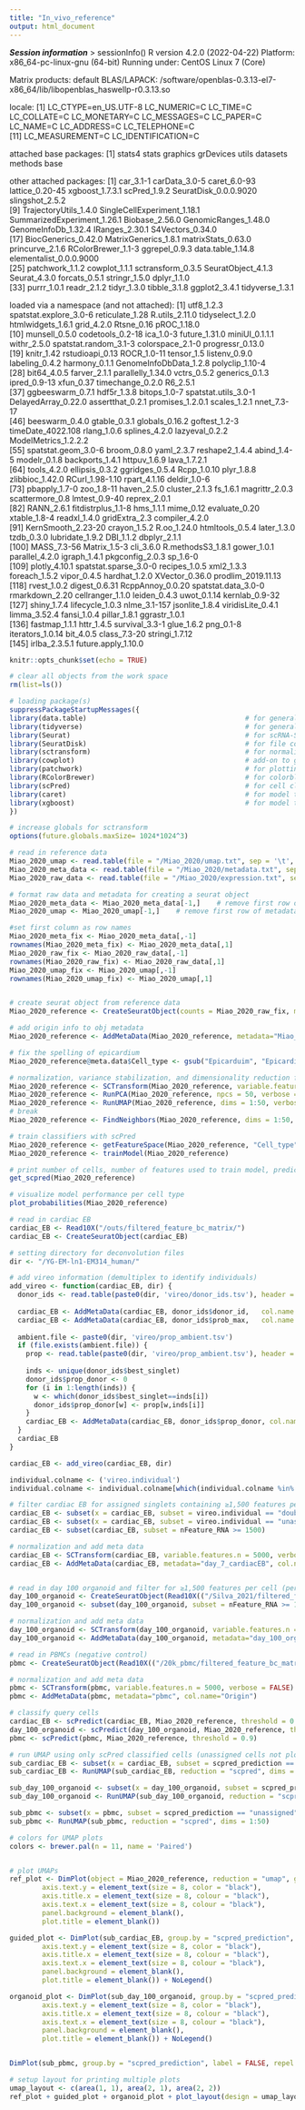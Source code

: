 ```yaml
---
title: "In_vivo_reference"
output: html_document
---
```






***Session information***
> sessionInfo()
R version 4.2.0 (2022-04-22)
Platform: x86_64-pc-linux-gnu (64-bit)
Running under: CentOS Linux 7 (Core)

Matrix products: default
BLAS/LAPACK: /software/openblas-0.3.13-el7-x86_64/lib/libopenblas_haswellp-r0.3.13.so

locale:
 [1] LC_CTYPE=en_US.UTF-8 LC_NUMERIC=C         LC_TIME=C            LC_COLLATE=C         LC_MONETARY=C        LC_MESSAGES=C        LC_PAPER=C           LC_NAME=C            LC_ADDRESS=C         LC_TELEPHONE=C      
[11] LC_MEASUREMENT=C     LC_IDENTIFICATION=C 

attached base packages:
[1] stats4    stats     graphics  grDevices utils     datasets  methods   base     

other attached packages:
 [1] car_3.1-1                   carData_3.0-5               caret_6.0-93                lattice_0.20-45             xgboost_1.7.3.1             scPred_1.9.2                SeuratDisk_0.0.0.9020       slingshot_2.5.2            
 [9] TrajectoryUtils_1.4.0       SingleCellExperiment_1.18.1 SummarizedExperiment_1.26.1 Biobase_2.56.0              GenomicRanges_1.48.0        GenomeInfoDb_1.32.4         IRanges_2.30.1              S4Vectors_0.34.0           
[17] BiocGenerics_0.42.0         MatrixGenerics_1.8.1        matrixStats_0.63.0          princurve_2.1.6             RColorBrewer_1.1-3          ggrepel_0.9.3               data.table_1.14.8           elementalist_0.0.0.9000    
[25] patchwork_1.1.2             cowplot_1.1.1               sctransform_0.3.5           SeuratObject_4.1.3          Seurat_4.3.0                forcats_0.5.1               stringr_1.5.0               dplyr_1.1.0                
[33] purrr_1.0.1                 readr_2.1.2                 tidyr_1.3.0                 tibble_3.1.8                ggplot2_3.4.1               tidyverse_1.3.1            

loaded via a namespace (and not attached):
  [1] utf8_1.2.3             spatstat.explore_3.0-6 reticulate_1.28        R.utils_2.11.0         tidyselect_1.2.0       htmlwidgets_1.6.1      grid_4.2.0             Rtsne_0.16             pROC_1.18.0           
 [10] munsell_0.5.0          codetools_0.2-18       ica_1.0-3              future_1.31.0          miniUI_0.1.1.1         withr_2.5.0            spatstat.random_3.1-3  colorspace_2.1-0       progressr_0.13.0      
 [19] knitr_1.42             rstudioapi_0.13        ROCR_1.0-11            tensor_1.5             listenv_0.9.0          labeling_0.4.2         harmony_0.1.1          GenomeInfoDbData_1.2.8 polyclip_1.10-4       
 [28] bit64_4.0.5            farver_2.1.1           parallelly_1.34.0      vctrs_0.5.2            generics_0.1.3         ipred_0.9-13           xfun_0.37              timechange_0.2.0       R6_2.5.1              
 [37] ggbeeswarm_0.7.1       hdf5r_1.3.8            bitops_1.0-7           spatstat.utils_3.0-1   DelayedArray_0.22.0    assertthat_0.2.1       promises_1.2.0.1       scales_1.2.1           nnet_7.3-17           
 [46] beeswarm_0.4.0         gtable_0.3.1           globals_0.16.2         goftest_1.2-3          timeDate_4022.108      rlang_1.0.6            splines_4.2.0          lazyeval_0.2.2         ModelMetrics_1.2.2.2  
 [55] spatstat.geom_3.0-6    broom_0.8.0            yaml_2.3.7             reshape2_1.4.4         abind_1.4-5            modelr_0.1.8           backports_1.4.1        httpuv_1.6.9           lava_1.7.2.1          
 [64] tools_4.2.0            ellipsis_0.3.2         ggridges_0.5.4         Rcpp_1.0.10            plyr_1.8.8             zlibbioc_1.42.0        RCurl_1.98-1.10        rpart_4.1.16           deldir_1.0-6          
 [73] pbapply_1.7-0          zoo_1.8-11             haven_2.5.0            cluster_2.1.3          fs_1.6.1               magrittr_2.0.3         scattermore_0.8        lmtest_0.9-40          reprex_2.0.1          
 [82] RANN_2.6.1             fitdistrplus_1.1-8     hms_1.1.1              mime_0.12              evaluate_0.20          xtable_1.8-4           readxl_1.4.0           gridExtra_2.3          compiler_4.2.0        
 [91] KernSmooth_2.23-20     crayon_1.5.2           R.oo_1.24.0            htmltools_0.5.4        later_1.3.0            tzdb_0.3.0             lubridate_1.9.2        DBI_1.1.2              dbplyr_2.1.1          
[100] MASS_7.3-56            Matrix_1.5-3           cli_3.6.0              R.methodsS3_1.8.1      gower_1.0.1            parallel_4.2.0         igraph_1.4.1           pkgconfig_2.0.3        sp_1.6-0              
[109] plotly_4.10.1          spatstat.sparse_3.0-0  recipes_1.0.5          xml2_1.3.3             foreach_1.5.2          vipor_0.4.5            hardhat_1.2.0          XVector_0.36.0         prodlim_2019.11.13    
[118] rvest_1.0.2            digest_0.6.31          RcppAnnoy_0.0.20       spatstat.data_3.0-0    rmarkdown_2.20         cellranger_1.1.0       leiden_0.4.3           uwot_0.1.14            kernlab_0.9-32        
[127] shiny_1.7.4            lifecycle_1.0.3        nlme_3.1-157           jsonlite_1.8.4         viridisLite_0.4.1      limma_3.52.4           fansi_1.0.4            pillar_1.8.1           ggrastr_1.0.1         
[136] fastmap_1.1.1          httr_1.4.5             survival_3.3-1         glue_1.6.2             png_0.1-8              iterators_1.0.14       bit_4.0.5              class_7.3-20           stringi_1.7.12        
[145] irlba_2.3.5.1          future.apply_1.10.0   


```r
knitr::opts_chunk$set(echo = TRUE)
```

```r
# clear all objects from the work space
rm(list=ls())

# loading package(s)
suppressPackageStartupMessages({
library(data.table)                                       # for general data handling
library(tidyverse)                                        # for general data handling, also includes Seurat dependency dplyr
library(Seurat)                                           # for scRNA-Seq analysis
library(SeuratDisk)                                       # for file conversion
library(sctransform)                                      # for normalization, feature identification, and scaling
library(cowplot)                                          # add-on to ggplot
library(patchwork)                                        # for plotting
library(RColorBrewer)                                     # for colorblind-friendly visualization
library(scPred)                                           # for cell classification
library(caret)                                            # for model training
library(xgboost)                                          # for model training
})

# increase globals for sctransform
options(future.globals.maxSize= 1024*1024^3)
```

```r
# read in reference data 
Miao_2020_umap <- read.table(file = "/Miao_2020/umap.txt", sep = '\t', header = TRUE)
Miao_2020_meta_data <- read.table(file = "/Miao_2020/metadata.txt", sep = '\t', header = TRUE)
Miao_2020_raw_data <- read.table(file = "/Miao_2020/expression.txt", sep = '\t', header = TRUE)

# format raw data and metadata for creating a seurat object
Miao_2020_meta_data <- Miao_2020_meta_data[-1,]    # remove first row of metadata, which just describes the dataclass of each column
Miao_2020_umap <- Miao_2020_umap[-1,]    # remove first row of metadata, which just describes the dataclass of each column

#set first column as row names
Miao_2020_meta_fix <- Miao_2020_meta_data[,-1]
rownames(Miao_2020_meta_fix) <- Miao_2020_meta_data[,1]
Miao_2020_raw_fix <- Miao_2020_raw_data[,-1]
rownames(Miao_2020_raw_fix) <- Miao_2020_raw_data[,1]
Miao_2020_umap_fix <- Miao_2020_umap[,-1]
rownames(Miao_2020_umap_fix) <- Miao_2020_umap[,1]


# create seurat object from reference data
Miao_2020_reference <- CreateSeuratObject(counts = Miao_2020_raw_fix, meta.data = Miao_2020_meta_fix)

# add origin info to obj metadata
Miao_2020_reference <- AddMetaData(Miao_2020_reference, metadata="Miao_2020_fetal_heart", col.name="Origin")

# fix the spelling of epicardium
Miao_2020_reference@meta.data$Cell_type <- gsub("Epicarduim", "Epicardium", Miao_2020_reference@meta.data$Cell_type)

# normalization, variance stabilization, and dimensionality reduction for reference
Miao_2020_reference <- SCTransform(Miao_2020_reference, variable.features.n = 5000, verbose = FALSE)
Miao_2020_reference <- RunPCA(Miao_2020_reference, npcs = 50, verbose = FALSE) 
Miao_2020_reference <- RunUMAP(Miao_2020_reference, dims = 1:50, verbose = FALSE, return.model = TRUE)
# break
Miao_2020_reference <- FindNeighbors(Miao_2020_reference, dims = 1:50, verbose = FALSE)

# train classifiers with scPred
Miao_2020_reference <- getFeatureSpace(Miao_2020_reference, "Cell_type")
Miao_2020_reference <- trainModel(Miao_2020_reference)

# print number of cells, number of features used to train model, prediction model/method used, and performance metrics
get_scpred(Miao_2020_reference)

# visualize model performance per cell type 
plot_probabilities(Miao_2020_reference)
```



```r
# read in cardiac EB
cardiac_EB <- Read10X("/outs/filtered_feature_bc_matrix/")
cardiac_EB <- CreateSeuratObject(cardiac_EB)

# setting directory for deconvolution files
dir <- "/YG-EM-ln1-EM314_human/"

# add vireo information (demultiplex to identify individuals)
add_vireo <- function(cardiac_EB, dir) {
  donor_ids <- read.table(paste0(dir, 'vireo/donor_ids.tsv'), header = TRUE, stringsAsFactors = FALSE)
  
  cardiac_EB <- AddMetaData(cardiac_EB, donor_ids$donor_id,   col.name ='vireo.individual')
  cardiac_EB <- AddMetaData(cardiac_EB, donor_ids$prob_max,   col.name ='vireo.prob.singlet')
  
  ambient.file <- paste0(dir, 'vireo/prop_ambient.tsv')
  if (file.exists(ambient.file)) {
    prop <- read.table(paste0(dir, 'vireo/prop_ambient.tsv'), header = TRUE, stringsAsFactors = FALSE)
    
    inds <- unique(donor_ids$best_singlet)
    donor_ids$prop_donor <- 0
    for (i in 1:length(inds)) {
      w <- which(donor_ids$best_singlet==inds[i])
      donor_ids$prop_donor[w] <- prop[w,inds[i]]
    }
    cardiac_EB <- AddMetaData(cardiac_EB, donor_ids$prop_donor, col.name ='vireo.prop.donor')
  }
  cardiac_EB
}

cardiac_EB <- add_vireo(cardiac_EB, dir)

individual.colname <- ('vireo.individual')
individual.colname <- individual.colname[which(individual.colname %in% colnames(cardiac_EB@meta.data))][1]

# filter cardiac EB for assigned singlets containing ≥1,500 features per cell
cardiac_EB <- subset(x = cardiac_EB, subset = vireo.individual == "doublet", invert = TRUE)
cardiac_EB <- subset(x = cardiac_EB, subset = vireo.individual == "unassigned", invert = TRUE)
cardiac_EB <- subset(cardiac_EB, subset = nFeature_RNA >= 1500)

# normalization and add meta data
cardiac_EB <- SCTransform(cardiac_EB, variable.features.n = 5000, verbose = FALSE)
cardiac_EB <- AddMetaData(cardiac_EB, metadata="day_7_cardiacEB", col.name="Origin")


# read in day 100 organoid and filter for ≥1,500 features per cell (per Silva publication analysis)
day_100_organoid <- CreateSeuratObject(Read10X(("/Silva_2021/filtered_feature_bc_matrix/")))
day_100_organoid <- subset(day_100_organoid, subset = nFeature_RNA >= 1500)

# normalization and add meta data
day_100_organoid <- SCTransform(day_100_organoid, variable.features.n = 5000, verbose = FALSE)
day_100_organoid <- AddMetaData(day_100_organoid, metadata="day_100_organoid", col.name="Origin")

# read in PBMCs (negative control)
pbmc <- CreateSeuratObject(Read10X(("/20k_pbmc/filtered_feature_bc_matrix/")))

# normalization and add meta data
pbmc <- SCTransform(pbmc, variable.features.n = 5000, verbose = FALSE)
pbmc <- AddMetaData(pbmc, metadata="pbmc", col.name="Origin")
```









```r
# classify query cells
cardiac_EB <- scPredict(cardiac_EB, Miao_2020_reference, threshold = 0.9)
day_100_organoid <- scPredict(day_100_organoid, Miao_2020_reference, threshold = 0.9)
pbmc <- scPredict(pbmc, Miao_2020_reference, threshold = 0.9)
```



```r
# run UMAP using only scPred classified cells (unassigned cells not plotted)
sub_cardiac_EB <- subset(x = cardiac_EB, subset = scpred_prediction == "unassigned", invert = TRUE)
sub_cardiac_EB <- RunUMAP(sub_cardiac_EB, reduction = "scpred", dims = 1:50)

sub_day_100_organoid <- subset(x = day_100_organoid, subset = scpred_prediction == "unassigned", invert = TRUE)
sub_day_100_organoid <- RunUMAP(sub_day_100_organoid, reduction = "scpred", dims = 1:50)

sub_pbmc <- subset(x = pbmc, subset = scpred_prediction == "unassigned", invert = TRUE)
sub_pbmc <- RunUMAP(sub_pbmc, reduction = "scpred", dims = 1:50)
```



```r
# colors for UMAP plots
colors <- brewer.pal(n = 11, name = 'Paired')


# plot UMAPs
ref_plot <- DimPlot(object = Miao_2020_reference, reduction = "umap", group.by = "Cell_type", label = FALSE, repel = FALSE, cols = c("#A6CEE3", "#1F78B4", "#B2DF8A", "#33A02C", "#FB9A99", "#E31A1C", "#FDBF6F", "#FF7F00", "#CAB2D6", "#6A3D9A", "#FFFF99")) + theme(axis.title.y = element_text(size = 8, color = "black"),
        axis.text.y = element_text(size = 8, color = "black"),
        axis.title.x = element_text(size = 8, colour = "black"),
        axis.text.x = element_text(size = 8, colour = "black"),
        panel.background = element_blank(),
        plot.title = element_blank())

guided_plot <- DimPlot(sub_cardiac_EB, group.by = "scpred_prediction", label = FALSE, repel = FALSE, cols = c("#A6CEE3", "#1F78B4", "#B2DF8A", "#33A02C", "#FB9A99", "#E31A1C", "#FDBF6F", "#FF7F00", "#CAB2D6", "#6A3D9A")) + theme(axis.title.y = element_text(size = 8, color = "black"),
        axis.text.y = element_text(size = 8, color = "black"),
        axis.title.x = element_text(size = 8, colour = "black"),
        axis.text.x = element_text(size = 8, colour = "black"),
        panel.background = element_blank(),
        plot.title = element_blank()) + NoLegend()

organoid_plot <- DimPlot(sub_day_100_organoid, group.by = "scpred_prediction", label = FALSE, repel = FALSE, cols = c("#A6CEE3", "#1F78B4", "#B2DF8A", "#33A02C", "#FB9A99", "#E31A1C", "#FDBF6F", "#CAB2D6", "#6A3D9A")) + theme(axis.title.y = element_text(size = 8, color = "black"),
        axis.text.y = element_text(size = 8, color = "black"),
        axis.title.x = element_text(size = 8, colour = "black"),
        axis.text.x = element_text(size = 8, colour = "black"),
        panel.background = element_blank(),
        plot.title = element_blank()) + NoLegend()


DimPlot(sub_pbmc, group.by = "scpred_prediction", label = FALSE, repel = FALSE, cols = c("#E31A1C", "#FDBF6F", "#CAB2D6")) + theme(axis.title.y = element_text(size = 8, color = "black"), axis.text.y = element_text(size = 8, color = "black"), axis.title.x = element_text(size = 8, colour = "black"), axis.text.x = element_text(size = 8, colour = "black"), panel.background = element_blank(), plot.title = element_blank())
```




```r
# setup layout for printing multiple plots
umap_layout <- c(area(1, 1), area(2, 1), area(2, 2))
ref_plot + guided_plot + organoid_plot + plot_layout(design = umap_layout)
```